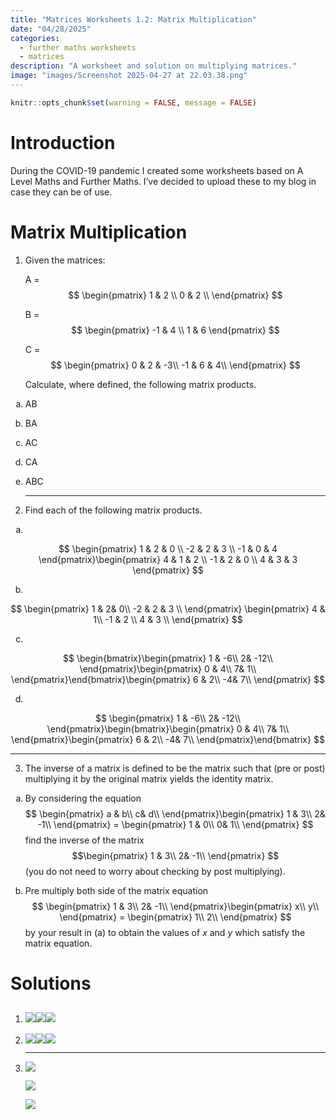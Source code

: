 ```yaml
---
title: "Matrices Worksheets 1.2: Matrix Multiplication"
date: "04/28/2025"
categories:
  - further maths worksheets
  - matrices
description: "A worksheet and solution on multiplying matrices."
image: "images/Screenshot 2025-04-27 at 22.03.38.png"
---
```


```r
knitr::opts_chunk$set(warning = FALSE, message = FALSE)
```

# Introduction

During the COVID-19 pandemic I created some worksheets based on A Level Maths and Further Maths. I've decided to upload these to my blog in case they can be of use.

# Matrix Multiplication

1.  Given the matrices:

    A = $$
        \begin{pmatrix}
        1 & 2 \\
        0 & 2 \\
        \end{pmatrix}
        $$

    B = $$
        \begin{pmatrix}
        -1 & 4 \\
        1 & 6
        \end{pmatrix}
        $$

    C = $$
        \begin{pmatrix}
        0 & 2 & -3\\
        -1 & 6 & 4\\
        \end{pmatrix}
        $$

    Calculate, where defined, the following matrix products.

<!-- -->

(a) AB

(b) BA

(c) AC

(d) CA

(e) ABC

    ------------------------------------------------------------------------

<!-- -->

2.  Find each of the following matrix products.

<!-- -->

(a) 

$$
  \begin{pmatrix}
                1 & 2 & 0 \\
                -2 & 2 & 3 \\
                -1 & 0 & 4
            \end{pmatrix}\begin{pmatrix}
                4 & 1 & 2 \\
                -1 & 2 & 0 \\
                4 & 3 & 3
            \end{pmatrix}
$$

(b) 

$$ 
\begin{pmatrix}
                1 & 2& 0\\
                -2 & 2 & 3 \\
            \end{pmatrix}
            \begin{pmatrix}
                4 & 1\\
                -1 & 2 \\
                4 & 3 \\
            \end{pmatrix}
$$

(c) 

$$
  \begin{bmatrix}\begin{pmatrix}
                1 & -6\\
                2& -12\\
            \end{pmatrix}\begin{pmatrix}
                0 & 4\\
                7& 1\\
            \end{pmatrix}\end{bmatrix}\begin{pmatrix}
                6 & 2\\
                -4& 7\\
            \end{pmatrix}
$$

(d) 

$$
  \begin{pmatrix}
                1 & -6\\
                2& -12\\
            \end{pmatrix}\begin{bmatrix}\begin{pmatrix}
                0 & 4\\
                7& 1\\
            \end{pmatrix}\begin{pmatrix}
                6 & 2\\
                -4& 7\\
            \end{pmatrix}\end{bmatrix}
  $$

------------------------------------------------------------------------

3.  The inverse of a matrix is defined to be the matrix such that (pre or post) multiplying it by the original matrix yields the identity matrix.

<!-- -->

(a) By considering the equation $$
    \begin{pmatrix}
               a & b\\
               c& d\\
               \end{pmatrix}\begin{pmatrix}
               1 & 3\\
               2& -1\\
               \end{pmatrix} = \begin{pmatrix}
               1 & 0\\
               0& 1\\
               \end{pmatrix}
    $$ find the inverse of the matrix $$\begin{pmatrix}
                   1 & 3\\
                   2& -1\\
                   \end{pmatrix} $$ (you do not need to worry about checking by post multiplying).

(b) Pre multiply both side of the matrix equation $$
    \begin{pmatrix}
               1 & 3\\
               2& -1\\
               \end{pmatrix}\begin{pmatrix}
               x\\
               y\\
               \end{pmatrix} = \begin{pmatrix}
               1\\
               2\\
               \end{pmatrix}
    $$ by your result in (a) to obtain the values of $x$ and $y$ which satisfy the matrix equation.

# Solutions

1.  

    ## ![](images/Screenshot%202025-04-27%20at%2021.53.32.png)![](images/Screenshot%202025-04-27%20at%2021.54.22.png)![](images/Screenshot%202025-04-27%20at%2021.55.24.png)

2.  ![](images/Screenshot%202025-04-27%20at%2021.56.32.png)![](images/Screenshot%202025-04-27%20at%2021.57.21.png)![](images/Screenshot%202025-04-27%20at%2021.57.56.png)

    ------------------------------------------------------------------------

3.  ![](images/Screenshot%202025-04-27%20at%2021.58.36.png)

    ![](images/Screenshot%202025-04-27%20at%2021.59.21.png)

    ![](images/Screenshot%202025-04-27%20at%2022.00.17.png)
